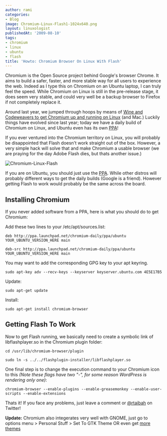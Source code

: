 ```yaml
---
author: rami
categories:
- Blog
image: Chromium-Linux-Flash1-1024x640.png
layout: linuxologist
publishedAt: '2009-08-10'
tags:
- chromium
- linux
- ubuntu
- flash
title: 'Howto: Chromium Browser On Linux With Flash'
---
```


Chromium is the Open Source project behind Google's browser Chrome. It aims to build a safer, faster, and more stable way for all  users to experience the web. Indeed as I type this on Chromium on an Ubuntu laptop, I can truly feel the speed. While Chromium on Linux is still in the pre-release stage, it does seem very stable, and could very well be a backup browser to Firefox if not completely replace it.

Around last year, we jumped through hoops by means of [Wine and Codeweavers to get Chromium up and running on Linux](/2008/09/chromium-googles-browser-on-linux-and-mac/) (and Mac.) Luckily things have evolved since last year; today we have a daily build of Chromium on Linux, and Ubuntu even has its own [PPA](https://launchpad.net/~chromium-daily/+archive/ppa)!


If you ever ventured into the Chromium territory on Linux, you will probably be disappointed that Flash doesn't work straight out of the box. However, a very simple hack will solve that and make Chromium a usable browser (we are praying for the day Adobe Flash dies, but thats another issue.)

![Chromium-Linux-Flash](/assets/images/content/blog/Chromium-Linux-Flash1-1024x640.png)

If you are on Ubuntu, you should just use the [PPA](https://launchpad.net/~chromium-daily/+archive/ppa). While other distros will probably different ways to get the daily builds (Google is a friend). However getting Flash to work would probably be the same across the board.

## Installing Chromium

If you never added software from a PPA, here is what you should do to get Chromium:

Add these two lines to your /etc/apt/sources.list: 

    deb http://ppa.launchpad.net/chromium-daily/ppa/ubuntu YOUR_UBUNTU_VERSION_HERE main

    deb-src http://ppa.launchpad.net/chromium-daily/ppa/ubuntu YOUR_UBUNTU_VERSION_HERE main

You may want to add the corresponding GPG key to your apt keyring.

    sudo apt-key adv --recv-keys --keyserver keyserver.ubuntu.com 4E5E17B5

Update: 

    sudo apt-get update

Install: 

    sudo apt-get install chromium-browser

## Getting Flash To Work

Now to get Flash running, we basically need to create a symbolic link of libflashplayer.so in the Chromium plugin folder: 

    cd /usr/lib/chromium-browser/plugin

    sudo ln -s ../../flashplugin-installer/libflashplayer.so

One final step is to change the execution command to your Chromium icon to this _(Note these flags have two "-", for some reason WordPress is rendering only one)_: 

    chromium-browser --enable-plugins --enable-greasemonkey --enable-user-scripts --enable-extensions

Thats it! If you face any problems, just leave a comment or [@rtaibah](http://twitter.com/rtaibah) on Twitter!

**Update:** Chromium also integerates very well with GNOME, just go to options menu > Personal Stuff > Set To GTK Theme OR even get [more themes](https://tools.google.com/chrome/intl/en/themes/index.html)